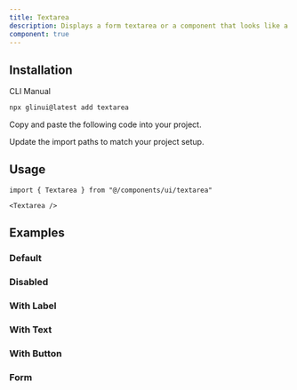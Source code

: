 ```yaml
---
title: Textarea
description: Displays a form textarea or a component that looks like a textarea.
component: true
---
```


<ComponentPreview name="textarea-demo" description="A textarea" />

## Installation

<CodeTabs>

<TabsList>
  <TabsTrigger value="cli">CLI</TabsTrigger>
  <TabsTrigger value="manual">Manual</TabsTrigger>
</TabsList>
<TabsContent value="cli">

```bash
npx glinui@latest add textarea
```

</TabsContent>

<TabsContent value="manual">

<Steps>

<Step>Copy and paste the following code into your project.</Step>

<ComponentSource name="textarea" />

<Step>Update the import paths to match your project setup.</Step>

</Steps>

</TabsContent>

</CodeTabs>

## Usage

```tsx
import { Textarea } from "@/components/ui/textarea"
```

```tsx
<Textarea />
```

## Examples

### Default

<ComponentPreview name="textarea-demo" description="A textarea" />

### Disabled

<ComponentPreview name="textarea-disabled" description="A disabled textarea" />

### With Label

<ComponentPreview
  name="textarea-with-label"
  className="[&_div.grid]:w-full"
  description="A textarea with a label"
/>

### With Text

<ComponentPreview
  name="textarea-with-text"
  description="A textarea with text"
/>

### With Button

<ComponentPreview
  name="textarea-with-button"
  description="A textarea with a button"
/>

### Form

<ComponentPreview name="textarea-form" />
